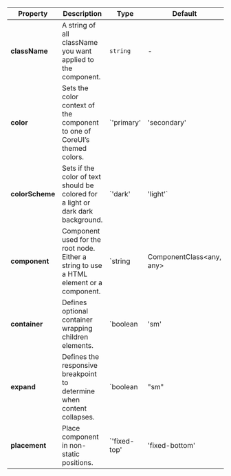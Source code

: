 | Property | Description | Type | Default |
| --- | --- | --- | --- |
| **className** | A string of all className you want applied to the component. | `string` | - |
| **color** | Sets the color context of the component to one of CoreUI’s themed colors. | `'primary' | 'secondary' | 'success' | 'danger' | 'warning' | 'info' | 'dark' | 'light' | string` | - |
| **colorScheme** | Sets if the color of text should be colored for a light or dark dark background. | `'dark' | 'light'` | - |
| **component** | Component used for the root node. Either a string to use a HTML element or a component. | `string | ComponentClass<any, any> | FunctionComponent<any>` | 'nav' |
| **container** | Defines optional container wrapping children elements. | `boolean | 'sm' | 'md' | 'lg' | 'xl' | 'xxl' | 'fluid'` | - |
| **expand** | Defines the responsive breakpoint to determine when content collapses. | `boolean | "sm" | "md" | "lg" | "xl" | "xxl"` | - |
| **placement** | Place component in non-static positions. | `'fixed-top' | 'fixed-bottom' | 'sticky-top'` | - |

